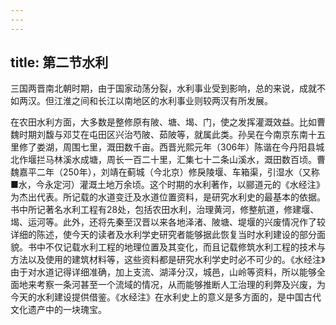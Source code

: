 ```yaml
---
---
---
```

title: 第二节水利
---



三国两晋南北朝时期，由于国家动荡分裂，水利事业受到影响，总的来说，成就不如两汉。但江淮之间和长江以南地区的水利事业则较两汉有所发展。

在农田水利方面，大多数是整修原有陂、塘、堨、门，使之发挥灌溉效益。比如曹魏时期刘馥与邓艾在屯田区兴治芍陂、茹陂等，就属此类。孙吴在今南京东南十五里修了娄湖，周围七里，溉田数千亩。西晋光熙元年（306年）陈谐在今丹阳县城北作堰拦马林溪水成塘，周长一百二十里，汇集七十二条山溪水，溉田数百顷。曹魏嘉平二年（250年），刘靖在蓟城（今北京）修戾陵堰、车箱渠，引湿水（又称■水，今永定河）灌溉土地万余顷。这个时期的水利著作，以郦道元的《水经注》为杰出代表。所记载的水道变迁及水道位置资料，是研究水利史的最基本的依据。书中所记著名水利工程有28处，包括农田水利，治理黄河，修整航道，修建堰、堨、运河等。此外，还将先秦至汉晋以来各地泽渚、陂塘、堤堰的兴废情况作了较详细的陈述，使今天的读者及水利学史研究者能够据此恢复当时水利建设的部分面貌。书中不仅记载水利工程的地理位置及其变化，而且记载修筑水利工程的技术与方法以及使用的建筑材料等，这些资料都是研究水利学史时必不可少的。《水经注》由于对水道记得详细准确，加上支流、湖泽分汉，城邑，山岭等资料，所以能够全面地来考察一条河甚至一个流域的情况，从而能够推断人工治理的利弊及兴废，为今天的水利建设提供借鉴。《水经注》在水利史上的意义是多方面的，是中国古代文化遗产中的一块瑰宝。
